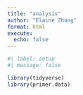 ```yaml
---
title: "analysis"
author: "Elaine Zhang"
format: html
execute: 
  echo: false
---
```


```r
#| label: setup
#| message: false 

library(tidyverse)
library(primer.data)
```

